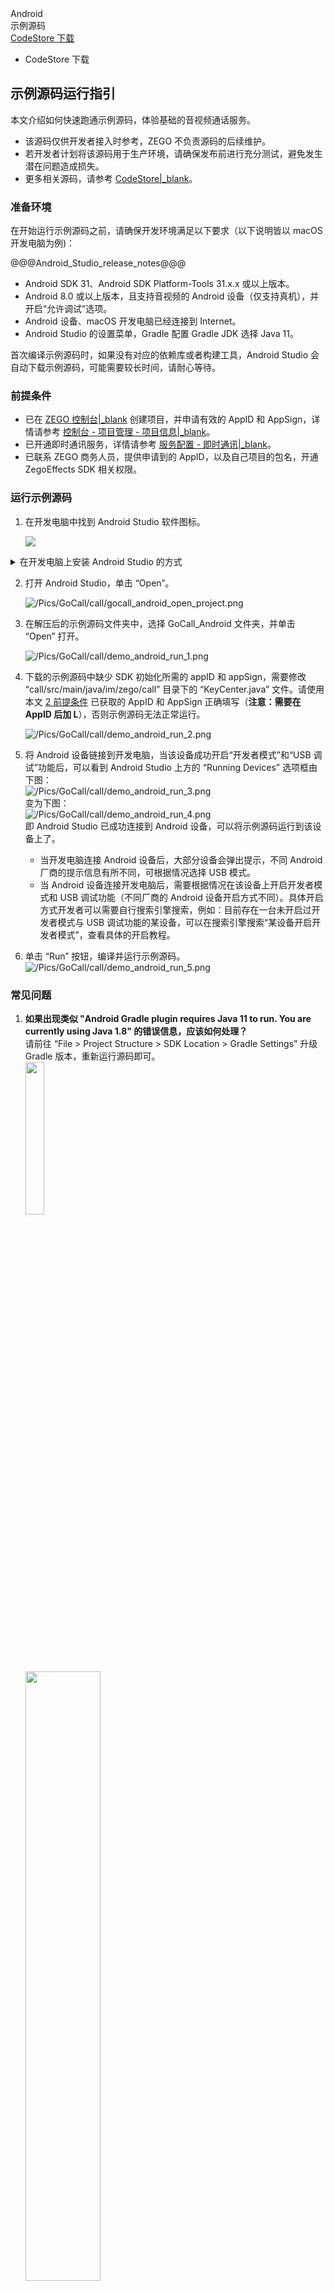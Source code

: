<div class="download-area">
  <div class="sdk-download-item-wrapper">
    <div class="sdk-fun">Android</div>
    <div class="download-title">示例源码</div>
    <div class="download-selector">
      <div class="download-select-wrapper" style="padding-right: 0;">
        <a class="download-target-btn" href="javascript:void(0);" target="_blank">CodeStore 下载</a>
        <ul class="download-dropdown-list">
          <li data-href="https://codestore.zego.im/project/14"
            class="dropdown-option">
            CodeStore 下载
          </li>
        </ul>
      </div>
    </div>
  </div>
</div>

<!-- Zego-Split-Line Do Not Remove Me -->



## 示例源码运行指引

本文介绍如何快速跑通示例源码，体验基础的音视频通话服务。

<div class="mk-warning">

- 该源码仅供开发者接入时参考，ZEGO 不负责源码的后续维护。
- 若开发者计划将该源码用于生产环境，请确保发布前进行充分测试，避免发生潜在问题造成损失。
- 更多相关源码，请参考 [CodeStore\|_blank](https://codestore.zego.im/)。
</div>

### 准备环境

在开始运行示例源码之前，请确保开发环境满足以下要求（以下说明皆以 macOS 开发电脑为例)：

@@@Android_Studio_release_notes@@@

* Android SDK 31、Android SDK Platform-Tools 31.x.x 或以上版本。
* Android 8.0 或以上版本，且支持音视频的 Android 设备（仅支持真机），并开启“允许调试”选项。
* Android 设备、macOS 开发电脑已经连接到 Internet。
* Android Studio 的设置菜单，Gradle 配置 Gradle JDK 选择 Java 11。

<div class = 'mk-hint'>

首次编译示例源码时，如果没有对应的依赖库或者构建工具，Android Studio 会自动下载示例源码，可能需要较长时间，请耐心等待。
</div>


### 前提条件

- 已在 [ZEGO 控制台\|_blank](https://console.zego.im) 创建项目，并申请有效的 AppID 和 AppSign，详情请参考 [控制台 - 项目管理 - 项目信息\|_blank](#12107)。
- 已开通即时通讯服务，详情请参考 [服务配置 - 即时通讯\|_blank](#14994)。
- 已联系 ZEGO 商务人员，提供申请到的 AppID，以及自己项目的包名，开通 ZegoEffects SDK 相关权限。


### 运行示例源码

1. 在开发电脑中找到 Android Studio 软件图标。

   <img src="/Pics/Android/ExpressSDK/SampleRunningGuide/open_as.png">

  <details class="zg-primary">   
    <summary>在开发电脑上安装 Android Studio 的方式</summary> 

    - 方式 1：登录 [Android Studio 官网\|_blank](https://developer.android.com/studio) 下载并安装 Android Studio 及其相关的 SDK Tools。由于国内运营商网络限制等原因，开发者需要确保本机能连接该网站，若无法访问建议选择方式 2。
    - 方式 2：使用搜索引擎搜索 “Android Studio 下载”、“Android Studio 安装” 和 “Android Studio SDK Tools 安装”，查找可下载的源网站，并安装相关软件和工具。
  </details>


2. 打开 Android Studio，单击 “Open”。

   ![/Pics/GoCall/call/gocall_android_open_project.png](http://doc.oa.zego.im/Pics/GoCall/call/gocall_android_open_project.png)

3. 在解压后的示例源码文件夹中，选择 GoCall_Android 文件夹，并单击 “Open” 打开。

    ![/Pics/GoCall/call/demo_android_run_1.png](http://doc.oa.zego.im/Pics/GoCall/call/demo_android_run_1.png)

4. 下载的示例源码中缺少 SDK 初始化所需的 appID 和 appSign，需要修改 “call/src/main/java/im/zego/call” 目录下的 “KeyCenter.java” 文件。请使用本文 [2 前提条件](4457#1_2) 已获取的 AppID 和 AppSign 正确填写（**注意：需要在 AppID 后加 L**），否则示例源码无法正常运行。

    ![/Pics/GoCall/call/demo_android_run_2.png](http://doc.oa.zego.im/Pics/GoCall/call/demo_android_run_2.png)

5. 将 Android 设备链接到开发电脑，当该设备成功开启“开发者模式”和“USB 调试”功能后，可以看到 Android Studio 上方的 “Running Devices” 选项框由下图：  
    ![/Pics/GoCall/call/demo_android_run_3.png](http://doc.oa.zego.im/Pics/GoCall/call/demo_android_run_3.png)  
   变为下图：  
    ![/Pics/GoCall/call/demo_android_run_4.png](http://doc.oa.zego.im/Pics/GoCall/call/demo_android_run_4.png)   
   即 Android Studio 已成功连接到 Android 设备，可以将示例源码运行到该设备上了。
    
    <div class = 'mk-hint'>

    - 当开发电脑连接 Android 设备后，大部分设备会弹出提示，不同 Android 厂商的提示信息有所不同，可根据情况选择 USB 模式。
    - 当 Android 设备连接开发电脑后，需要根据情况在该设备上开启开发者模式和 USB 调试功能（不同厂商的 Android 设备开启方式不同）。具体开启方式开发者可以需要自行搜索引擎搜索，例如：目前存在一台未开启过开发者模式与 USB 调试功能的某设备，可以在搜索引擎搜索“某设备开启开发者模式”，查看具体的开启教程。
    </div>

6. 单击 “Run” 按钮，编译并运行示例源码。  
    ![/Pics/GoCall/call/demo_android_run_5.png](http://doc.oa.zego.im/Pics/GoCall/call/demo_android_run_5.png)

### 常见问题

1. **如果出现类似 "Android Gradle plugin requires Java 11 to run. You are currently using Java 1.8" 的错误信息，应该如何处理？**  
    请前往 “File > Project Structure > SDK Location > Gradle Settings” 升级 Gradle 版本，重新运行源码即可。   
    <img src="/Pics/GoCall/call/project_structure.png" width=25%>  
    <img src="/Pics/GoCall/call/SDK_Location.png" width=50%>  
    <img src="/Pics/GoCall/call/FAQ1.png" width=50%>

2. **如果出现错误信息 “Installation did not succeed. The application could not be installed: INSTALL_FAILED_CONFLICTING_PROVIDER”，应该如何处理？**  
    请卸载已经安装的 GoCall，然后重试。


3. **Android 示例源码运行时，如果报错 “Unrecognized option: --add-opens=java.base/java.io=ALL-UNNAMED”，该如何处理？**

![/Pics/GoEnjoy/AS_ALL_UNNAMED.png](http://doc.oa.zego.im/Pics/GoEnjoy/AS_ALL_UNNAMED.png)

有两种解决方案：

- 升级 Android Studio 至最新版本，重新运行即可。

- 找到项目的 gradle.properties 文件，删除 `--add-opens=java.base/java.io=ALL-UNNAMED` 并保存，重新运行即可。

    ![/Pics/GoEnjoy/AS_ALL_UNNAMED_delete.png](http://doc.oa.zego.im/Pics/GoEnjoy/AS_ALL_UNNAMED_delete.png)
